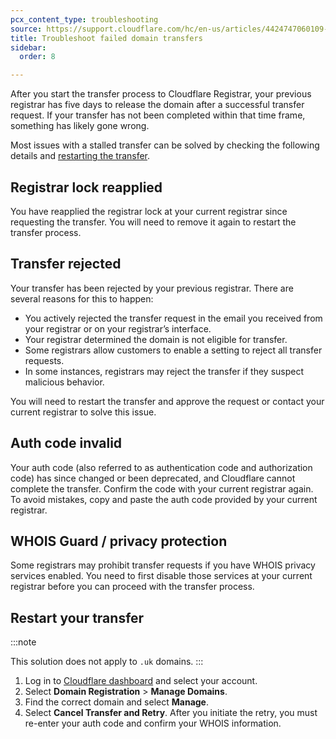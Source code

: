 ```yaml
---
pcx_content_type: troubleshooting
source: https://support.cloudflare.com/hc/en-us/articles/4424747060109-Registrar-troubleshoot-stalled-domain-transfers
title: Troubleshoot failed domain transfers
sidebar:
  order: 8

---
```


After you start the transfer process to Cloudflare Registrar, your previous registrar has five days to release the domain after a successful transfer request. If your transfer has not been completed within that time frame, something has likely gone wrong.

Most issues with a stalled transfer can be solved by checking the following details and [restarting the transfer](#restart-your-transfer).

## Registrar lock reapplied

You have reapplied the registrar lock at your current registrar since requesting the transfer. You will need to remove it again to restart the transfer process.

## Transfer rejected

Your transfer has been rejected by your previous registrar. There are several reasons for this to happen:

* You actively rejected the transfer request in the email you received from your registrar or on your registrar’s interface.
* Your registrar determined the domain is not eligible for transfer.
* Some registrars allow customers to enable a setting to reject all transfer requests.
* In some instances, registrars may reject the transfer if they suspect malicious behavior.

You will need to restart the transfer and approve the request or contact your current registrar to solve this issue.

## Auth code invalid

Your auth code (also referred to as authentication code and authorization code) has since changed or been deprecated, and Cloudflare cannot complete the transfer. Confirm the code with your current registrar again. To avoid mistakes, copy and paste the auth code provided by your current registrar.

## WHOIS Guard / privacy protection

Some registrars may prohibit transfer requests if you have WHOIS privacy services enabled. You need to first disable those services at your current registrar before you can proceed with the transfer process.

## Restart your transfer

:::note

This solution does not apply to `.uk` domains. 
:::

1. Log in to [Cloudflare dashboard](https://dash.cloudflare.com/login) and select your account.
2. Select **Domain Registration** > **Manage Domains**.
3. Find the correct domain and select **Manage**.
4. Select **Cancel Transfer and Retry**. After you initiate the retry, you must re-enter your auth code and confirm your WHOIS information.
